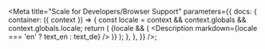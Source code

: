 
<Meta
  title="Scale for Developers/Browser Support"
  parameters={{
    docs: {
      container: ({ context }) => {
        const locale = context && context.globals && context.globals.locale;
        return (
          <DocsContainer context={context}>
            {locale && (
              <Description markdown={locale === 'en' ? text_en : text_de} />
            )}
          </DocsContainer>
        );
      },
    },
  }}
/>;
